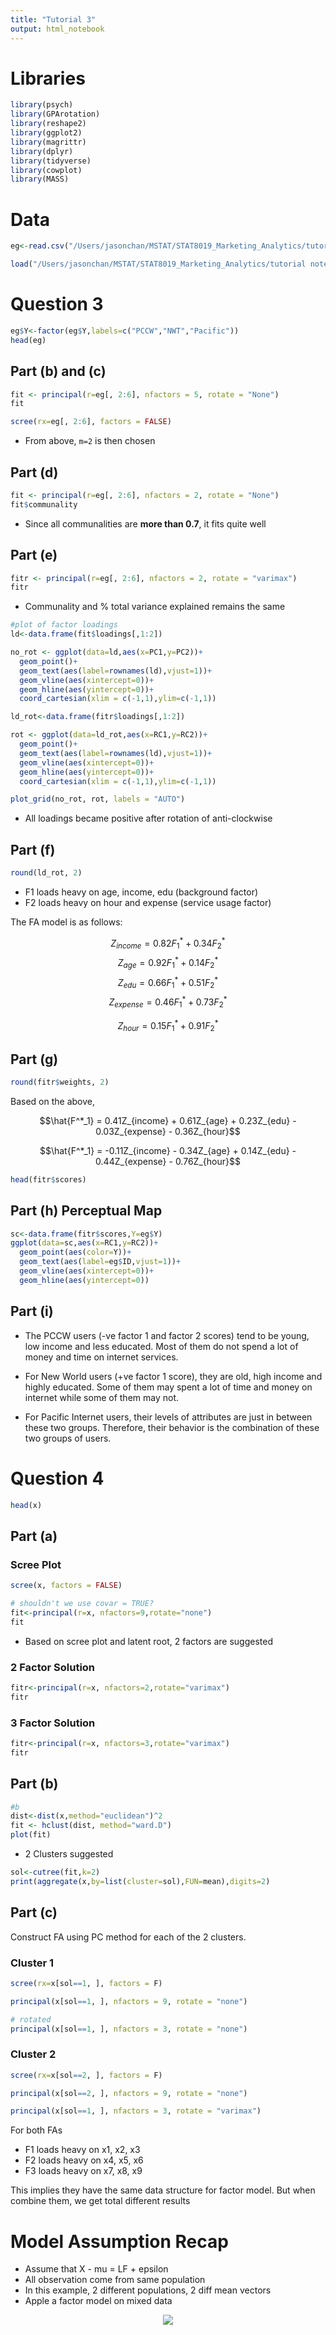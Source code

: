 ```yaml
---
title: "Tutorial 3"
output: html_notebook
---
```


# Libraries

```r
library(psych)
library(GPArotation)
library(reshape2)
library(ggplot2)
library(magrittr)
library(dplyr)
library(tidyverse)
library(cowplot)
library(MASS)
```


# Data

```r
eg<-read.csv("/Users/jasonchan/MSTAT/STAT8019_Marketing_Analytics/tutorial notes/t3_data/TUT05.csv")

load("/Users/jasonchan/MSTAT/STAT8019_Marketing_Analytics/tutorial notes/t3_data/TUT0502.RData")

```

# Question 3

```r
eg$Y<-factor(eg$Y,labels=c("PCCW","NWT","Pacific"))
head(eg)
```

## Part (b) and (c)

```r
fit <- principal(r=eg[, 2:6], nfactors = 5, rotate = "None")
fit
```

```r
scree(rx=eg[, 2:6], factors = FALSE)
```


* From above, `m=2` is then chosen

## Part (d)

```r
fit <- principal(r=eg[, 2:6], nfactors = 2, rotate = "None")
fit$communality
```

* Since all communalities are **more than 0.7**, it fits quite well

## Part (e)

```r
fitr <- principal(r=eg[, 2:6], nfactors = 2, rotate = "varimax")
fitr
```

* Communality and % total variance explained remains the same

```r
#plot of factor loadings
ld<-data.frame(fit$loadings[,1:2])

no_rot <- ggplot(data=ld,aes(x=PC1,y=PC2))+
  geom_point()+
  geom_text(aes(label=rownames(ld),vjust=1))+
  geom_vline(aes(xintercept=0))+
  geom_hline(aes(yintercept=0))+
  coord_cartesian(xlim = c(-1,1),ylim=c(-1,1)) 

ld_rot<-data.frame(fitr$loadings[,1:2])

rot <- ggplot(data=ld_rot,aes(x=RC1,y=RC2))+
  geom_point()+
  geom_text(aes(label=rownames(ld),vjust=1))+
  geom_vline(aes(xintercept=0))+
  geom_hline(aes(yintercept=0))+
  coord_cartesian(xlim = c(-1,1),ylim=c(-1,1)) 

plot_grid(no_rot, rot, labels = "AUTO")

```

* All loadings became positive after rotation of anti-clockwise

## Part (f)

```r
round(ld_rot, 2)
```

* F1 loads heavy on age, income, edu (background factor)
* F2 loads heavy on hour and expense (service usage factor)



The FA model is as follows:

$$Z_{income} = 0.82F^*_1 + 0.34F^*_2$$ 
$$Z_{age} = 0.92F^*_1 + 0.14F^*_2$$ 
$$Z_{edu} = 0.66F^*_1 + 0.51F^*_2$$ 
$$Z_{expense} = 0.46F^*_1 + 0.73F^*_2$$ 

$$Z_{hour} = 0.15F^*_1 + 0.91F^*_2$$ 

## Part (g)

```r
round(fitr$weights, 2)
```

Based on the above,

$$\hat{F^*_1} = 0.41Z_{income} + 0.61Z_{age} + 0.23Z_{edu} - 0.03Z_{expense} - 0.36Z_{hour}$$

$$\hat{F^*_1} = -0.11Z_{income} - 0.34Z_{age} + 0.14Z_{edu} - 0.44Z_{expense} - 0.76Z_{hour}$$

```r
head(fitr$scores)
```

## Part (h) Perceptual Map

```r
sc<-data.frame(fitr$scores,Y=eg$Y)
ggplot(data=sc,aes(x=RC1,y=RC2))+
  geom_point(aes(color=Y))+
  geom_text(aes(label=eg$ID,vjust=1))+
  geom_vline(aes(xintercept=0))+
  geom_hline(aes(yintercept=0))
```

## Part (i)

* The PCCW users (-ve factor 1 and factor 2 scores) tend to be young, low income and less educated. Most of them do not spend a lot of money and time on internet services.

* For New World users (+ve factor 1 score), they are old, high income and highly educated. Some of them may spent a lot of time and money on internet while some of them may not.

* For Pacific Internet users, their levels of attributes are just in between these two groups. Therefore, their behavior is the combination of these two groups of users.

# Question 4

```r
head(x)
```

## Part (a)

### Scree Plot

```r
scree(x, factors = FALSE)
```


```r
# shouldn't we use covar = TRUE?
fit<-principal(r=x, nfactors=9,rotate="none")
fit
```

* Based on scree plot and latent root, 2 factors are suggested

### 2 Factor Solution

```r
fitr<-principal(r=x, nfactors=2,rotate="varimax")
fitr
```

### 3 Factor Solution

```r
fitr<-principal(r=x, nfactors=3,rotate="varimax")
fitr
```

## Part (b)

```r
#b
dist<-dist(x,method="euclidean")^2
fit <- hclust(dist, method="ward.D")
plot(fit)

```

* 2 Clusters suggested


```r
sol<-cutree(fit,k=2)
print(aggregate(x,by=list(cluster=sol),FUN=mean),digits=2)
```

## Part (c)

Construct FA using PC method for each of the 2 clusters.

### Cluster 1

```r
scree(rx=x[sol==1, ], factors = F)
```

```r
principal(x[sol==1, ], nfactors = 9, rotate = "none")
```

```r
# rotated
principal(x[sol==1, ], nfactors = 3, rotate = "none")

```


### Cluster 2

```r
scree(rx=x[sol==2, ], factors = F)

```


```r
principal(x[sol==2, ], nfactors = 9, rotate = "none")

```


```r
principal(x[sol==1, ], nfactors = 3, rotate = "varimax")

```

For both FAs

* F1 loads heavy on x1, x2, x3
* F2 loads heavy on x4, x5, x6
* F3 loads heavy on x7, x8, x9

This implies they have the same data structure for factor model. But when combine them, we get total different results

# Model Assumption Recap

* Assume that X - mu = LF + epsilon
* All observation come from same population
* In this example, 2 different populations, 2 diff mean vectors
* Apple a factor model on mixed data

<center>

![](/Users/jasonchan/MSTAT/STAT8019_Marketing_Analytics/tutorial notebooks/mixed_population.png)


</center>